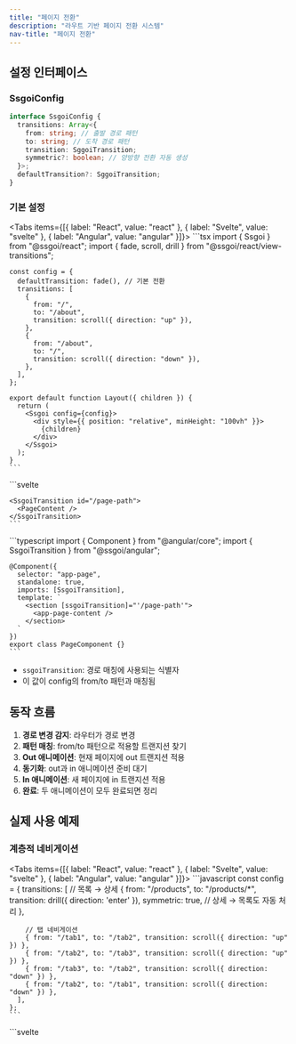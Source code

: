 ```yaml
---
title: "페이지 전환"
description: "라우트 기반 페이지 전환 시스템"
nav-title: "페이지 전환"
---
```


## 설정 인터페이스

### SsgoiConfig

```typescript
interface SsgoiConfig {
  transitions: Array<{
    from: string; // 출발 경로 패턴
    to: string; // 도착 경로 패턴
    transition: SggoiTransition;
    symmetric?: boolean; // 양방향 전환 자동 생성
  }>;
  defaultTransition?: SggoiTransition;
}
```

### 기본 설정

<Tabs items={[{ label: "React", value: "react" }, { label: "Svelte", value: "svelte" }, { label: "Angular", value: "angular" }]}>
  <TabPanel value="react">
    ```tsx
    import { Ssgoi } from "@ssgoi/react";
    import { fade, scroll, drill } from "@ssgoi/react/view-transitions";

    const config = {
      defaultTransition: fade(), // 기본 전환
      transitions: [
        {
          from: "/",
          to: "/about",
          transition: scroll({ direction: "up" }),
        },
        {
          from: "/about",
          to: "/",
          transition: scroll({ direction: "down" }),
        },
      ],
    };

    export default function Layout({ children }) {
      return (
        <Ssgoi config={config}>
          <div style={{ position: "relative", minHeight: "100vh" }}>
            {children}
          </div>
        </Ssgoi>
      );
    }
    ```
  </TabPanel>
  <TabPanel value="svelte">
    ```svelte
    <script>
      import { Ssgoi } from "@ssgoi/svelte";
      import { fade, scroll, drill } from "@ssgoi/svelte/view-transitions";

      const config = {
        defaultTransition: fade(), // 기본 전환
        transitions: [
          {
            from: "/",
            to: "/about",
            transition: scroll({ direction: "up" }),
          },
          {
            from: "/about",
            to: "/",
            transition: scroll({ direction: "down" }),
          },
        ],
      };
    </script>

    <Ssgoi {config}>
      <div style="position: relative; min-height: 100vh;">
        <slot />
      </div>
    </Ssgoi>
    ```
  </TabPanel>
  <TabPanel value="angular">
    ```typescript
    import { Component } from "@angular/core";
    import { Ssgoi } from "@ssgoi/angular";
    import { fade, scroll } from "@ssgoi/angular/view-transitions";
    import type { SsgoiConfig } from "@ssgoi/angular";

    @Component({
      selector: "app-root",
      standalone: true,
      imports: [Ssgoi],
      template: `
        <div
          ssgoi
          [config]="ssgoiConfig"
          style="position: relative; min-height: 100vh;"
        >
          <router-outlet />
        </div>
      `
    })
    export class AppComponent {
      ssgoiConfig: SsgoiConfig = {
        defaultTransition: fade(), // 기본 전환
        transitions: [
          {
            from: '/',
            to: '/about',
            transition: scroll({ direction: 'up' })
          },
          {
            from: '/about',
            to: '/',
            transition: scroll({ direction: 'down' })
          }
        ]
      };
    }
    ```
  </TabPanel>
</Tabs>

## 경로 매칭 규칙

### 패턴 종류

1. **정확한 매칭**: `/home` → `/home`과 정확히 일치
2. **와일드카드 접미사**: `/products/*` → `/products/123` 매칭
3. **전체 와일드카드**: `*` → 모든 경로 매칭

### 매칭 우선순위

더 구체적인 패턴이 우선 적용됩니다:

```javascript
transitions: [
  // 1순위: 정확한 매칭
  { from: "/blog/post-1", to: "/blog/post-2", transition: scroll() },

  // 2순위: 와일드카드 매칭
  { from: "/blog/*", to: "/blog/*", transition: fade() },

  // 3순위: defaultTransition
];
```

## Symmetric 옵션

양방향 전환을 자동으로 생성합니다:

```javascript
{
  from: '/home',
  to: '/about',
  transition: fade(),
  symmetric: true  // 자동으로 반대 방향 전환 생성
}

// 위 설정은 다음과 같이 동작:
// /home → /about: fade
// /about → /home: fade (자동 생성)
```

## View Transition 구조

View Transition도 Element Transition과 동일한 형태입니다:

```typescript
interface ViewTransition {
  in?: (
    element: HTMLElement,
    context?: SggoiTransitionContext
  ) => TransitionConfig;
  out?: (
    element: HTMLElement,
    context?: SggoiTransitionContext
  ) => TransitionConfig;
}
```

- **out**: from 페이지(나가는 페이지)에 적용
- **in**: to 페이지(들어오는 페이지)에 적용

## Context 객체

View Transition의 두 번째 인자로 전페이지와 현재페이지의 스크롤 차이가 전달됩니다:

```typescript
interface SggoiTransitionContext {
  scrollOffset: {
    x: number; // 전페이지와 현재페이지의 스크롤 X 차이
    y: number; // 전페이지와 현재페이지의 스크롤 Y 차이
  };
}

// 사용 예: 스크롤 위치를 고려한 트랜지션
const scrollAwareTransition = {
  in: (element, context) => {
    const { scrollOffset } = context;
    return {
      prepare: (el) => {
        // 스크롤 차이만큼 이동시켜 시작
        el.style.transform = `translateY(${-scrollOffset.y}px)`;
      },
      tick: (progress) => ({
        // 원래 위치로 돌아오기
        transform: `translateY(${-scrollOffset.y * (1 - progress)}px)`,
      }),
    };
  },
};
```

## SsgoiTransition 래퍼

각 페이지를 감싸는 래퍼 컴포넌트(Angular에서는 디렉티브):

<Tabs items={[{ label: "React", value: "react" }, { label: "Svelte", value: "svelte" }, { label: "Angular", value: "angular" }]}>
  <TabPanel value="react">
    ```tsx
    import { SsgoiTransition } from "@ssgoi/react";

    export default function Page() {
      return (
        <SsgoiTransition id="/page-path">
          <PageContent />
        </SsgoiTransition>
      );
    }
    ```
  </TabPanel>
  <TabPanel value="svelte">
    ```svelte
    <script>
      import { SsgoiTransition } from "@ssgoi/svelte";
    </script>

    <SsgoiTransition id="/page-path">
      <PageContent />
    </SsgoiTransition>
    ```
  </TabPanel>
  <TabPanel value="angular">
    ```typescript
    import { Component } from "@angular/core";
    import { SsgoiTransition } from "@ssgoi/angular";

    @Component({
      selector: "app-page",
      standalone: true,
      imports: [SsgoiTransition],
      template: `
        <section [ssgoiTransition]="'/page-path'">
          <app-page-content />
        </section>
      `
    })
    export class PageComponent {}
    ```
  </TabPanel>
</Tabs>

- `ssgoiTransition`: 경로 매칭에 사용되는 식별자
- 이 값이 config의 from/to 패턴과 매칭됨

## 동작 흐름

1. **경로 변경 감지**: 라우터가 경로 변경
2. **패턴 매칭**: from/to 패턴으로 적용할 트랜지션 찾기
3. **Out 애니메이션**: 현재 페이지에 out 트랜지션 적용
4. **동기화**: out과 in 애니메이션 준비 대기
5. **In 애니메이션**: 새 페이지에 in 트랜지션 적용
6. **완료**: 두 애니메이션이 모두 완료되면 정리

## 실제 사용 예제

### 계층적 네비게이션

<Tabs items={[{ label: "React", value: "react" }, { label: "Svelte", value: "svelte" }, { label: "Angular", value: "angular" }]}>
  <TabPanel value="react">
    ```javascript
    const config = {
      transitions: [
        // 목록 → 상세
        {
          from: "/products",
          to: "/products/*",
          transition: drill({ direction: 'enter' }),
          symmetric: true, // 상세 → 목록도 자동 처리
        },

        // 탭 네비게이션
        { from: "/tab1", to: "/tab2", transition: scroll({ direction: "up" }) },
        { from: "/tab2", to: "/tab3", transition: scroll({ direction: "up" }) },
        { from: "/tab3", to: "/tab2", transition: scroll({ direction: "down" }) },
        { from: "/tab2", to: "/tab1", transition: scroll({ direction: "down" }) },
      ],
    };
    ```
  </TabPanel>
  <TabPanel value="svelte">
    ```svelte
    <script>
      import { drill, scroll } from "@ssgoi/svelte/view-transitions";

      const config = {
        transitions: [
          // 목록 → 상세
          {
            from: "/products",
            to: "/products/*",
            transition: drill({ direction: 'enter' }),
            symmetric: true, // 상세 → 목록도 자동 처리
          },

          // 탭 네비게이션
          { from: "/tab1", to: "/tab2", transition: scroll({ direction: "up" }) },
          { from: "/tab2", to: "/tab3", transition: scroll({ direction: "up" }) },
          { from: "/tab3", to: "/tab2", transition: scroll({ direction: "down" }) },
          { from: "/tab2", to: "/tab1", transition: scroll({ direction: "down" }) },
        ],
      };
    </script>
    ```
  </TabPanel>
  <TabPanel value="angular">
    ```typescript
    import { drill, scroll } from '@ssgoi/angular/view-transitions';
    import type { SsgoiConfig } from '@ssgoi/angular';

    const ssgoiConfig: SsgoiConfig = {
      transitions: [
        // 목록 → 상세
        {
          from: '/products',
          to: '/products/*',
          transition: drill({ direction: 'enter' }),
          symmetric: true // 상세 → 목록도 자동 처리
        },

        // 탭 네비게이션
        { from: '/tab1', to: '/tab2', transition: scroll({ direction: 'up' }) },
        { from: '/tab2', to: '/tab3', transition: scroll({ direction: 'up' }) },
        { from: '/tab3', to: '/tab2', transition: scroll({ direction: 'down' }) },
        { from: '/tab2', to: '/tab1', transition: scroll({ direction: 'down' }) }
      ]
    };
    ```
  </TabPanel>
</Tabs>
